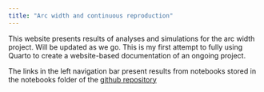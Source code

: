 ```yaml
---
title: "Arc width and continuous reproduction"
---
```


This website presents results of analyses and simulations for the arc width project. Will be updated as we go. This is my first attempt to fully using Quarto to create a website-based documentation of an ongoing project.

The links in the left navigation bar present results from notebooks stored in the notebooks folder of the [github repository](https://github.com/venpopov/guilty-goose)
